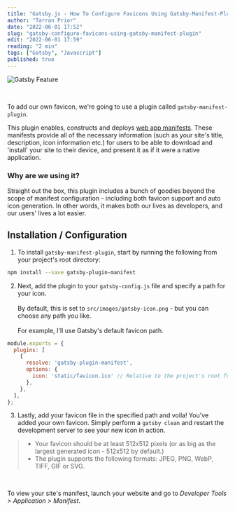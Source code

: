 ```yaml
---
title: "Gatsby.js - How To Configure Favicons Using Gatsby-Manifest-Plugin"
author: "Tarran Prior"
date: "2022-06-01 17:52"
slug: "gatsby-configure-favicons-using-gatsby-manifest-plugin"
edit: "2022-06-01 17:59"
reading: "2 min"
tags: ["Gatsby", "Javascript"]
published: true
---
```


![Gatsby Feature](./gatsby-feature.png)

<br />

To add our own favicon, we're going to use a plugin called `gatsby-manifest-plugin`.

This plugin enables, constructs and deploys [web app manifests](https://developer.mozilla.org/en-US/docs/Web/Manifest). These manifests provide all of the necessary information (such as your site's title, description, icon information etc.) for users to be able to download and 'install' your site to their device, and present it as if it were a native application.

### Why are we using it?

Straight out the box, this plugin includes a bunch of goodies beyond the scope of manifest configuration - including both favicon support and auto icon generation. In other words, it makes both our lives as developers, and our users' lives a lot easier.

## Installation / Configuration
1. To install `gatsby-manifest-plugin`, start by running the following from your project's root directory:
```bash
npm install --save gatsby-plugin-manifest
```

2. Next, add the plugin to your `gatsby-config.js` file and specify a path for your icon.<br /><br />By default, this is set to `src/images/gatsby-icon.png` - but you can choose any path you like.<br/><br/>
For example, I'll use Gatsby's default favicon path.
```javascript
module.exports = {
  plugins: [
    {
      resolve: 'gatsby-plugin-manifest',
      options: {
        icon: 'static/favicon.ico' // Relative to the project's root folder
      },
    },
  ],
};
```

3. Lastly, add your favicon file in the specified path and voila! You've added your own favicon. Simply perform a `gatsby clean` and restart the development server to see your new icon in action.

> - Your favicon should be at least 512x512 pixels (or as big as the largest generated icon - 512x512 by default.)
> - The plugin supports the following formats: JPEG, PNG, WebP, TIFF, GIF or SVG.

<br />

To view your site's manifest, launch your website and go to *Developer Tools > Application > Manifest*.